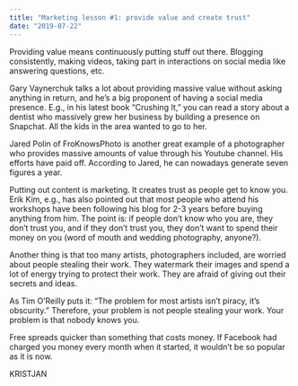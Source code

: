 ```yaml
---
title: "Marketing lesson #1: provide value and create trust"
date: "2019-07-22"
---
```


Providing value means continuously putting stuff out there. Blogging consistently, making videos, taking part in interactions on social media like answering questions, etc.

Gary Vaynerchuk talks a lot about providing massive value without asking anything in return, and he’s a big proponent of having a social media presence. E.g., in his latest book “Crushing It,” you can read a story about a dentist who massively grew her business by building a presence on Snapchat. All the kids in the area wanted to go to her.

Jared Polin of FroKnowsPhoto is another great example of a photographer who provides massive amounts of value through his Youtube channel. His efforts have paid off. According to Jared, he can nowadays generate seven figures a year.

Putting out content is marketing. It creates trust as people get to know you. Erik Kim, e.g., has also pointed out that most people who attend his workshops have been following his blog for 2-3 years before buying anything from him. The point is: if people don’t know who you are, they don’t trust you, and if they don’t trust you, they don’t want to spend their money on you (word of mouth and wedding photography, anyone?).

Another thing is that too many artists, photographers included, are worried about people stealing their work. They watermark their images and spend a lot of energy trying to protect their work. They are afraid of giving out their secrets and ideas.

As Tim O’Reilly puts it: “The problem for most artists isn’t piracy, it’s obscurity.” Therefore, your problem is not people stealing your work. Your problem is that nobody knows you.

Free spreads quicker than something that costs money. If Facebook had charged you money every month when it started, it wouldn’t be so popular as it is now.

KRISTJAN
